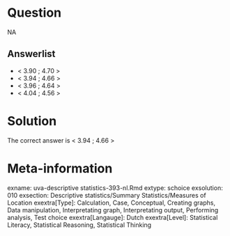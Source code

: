 Question
========

NA

Answerlist
----------
* &lt; 3.90 ; 4.70 &gt;
* &lt; 3.94 ; 4.66 &gt;
* &lt; 3.96 ; 4.64 &gt;
* &lt; 4.04 ; 4.56 &gt;

Solution
========

The correct answer is  &lt; 3.94 ; 4.66 &gt; 

Meta-information
================
exname: uva-descriptive statistics-393-nl.Rmd 
extype: schoice 
exsolution: 010 
exsection: Descriptive statistics/Summary Statistics/Measures of Location
exextra[Type]: Calculation, Case, Conceptual, Creating graphs, Data manipulation, Interpretating graph, Interpretating output, Performing analysis, Test choice 
exextra[Langauge]: Dutch 
exextra[Level]: Statistical Literacy, Statistical Reasoning, Statistical Thinking 
